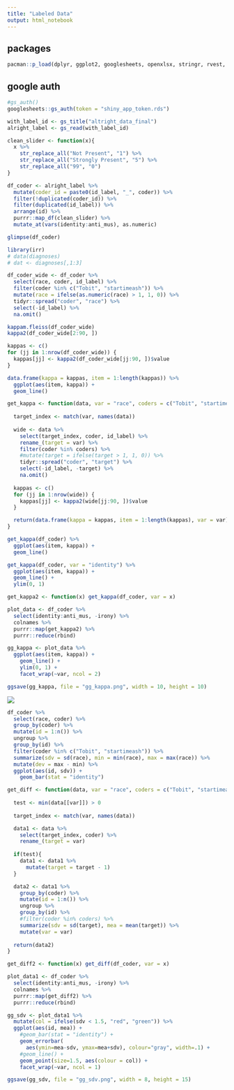 ```yaml
---
title: "Labeled Data"
output: html_notebook
---
```


## packages

```r
pacman::p_load(dplyr, ggplot2, googlesheets, openxlsx, stringr, rvest, dplyr, ggplot2)
```


## google auth

```r
#gs_auth()
googlesheets::gs_auth(token = "shiny_app_token.rds")
```



```r
with_label_id <- gs_title("altright_data_final")
alright_label <- gs_read(with_label_id)
```


```r
clean_slider <- function(x){
  x %>%
    str_replace_all("Not Present", "1") %>%
    str_replace_all("Strongly Present", "5") %>%
    str_replace_all("99", "0")
}

df_coder <- alright_label %>%
  mutate(coder_id = paste0(id_label, "_", coder)) %>%
  filter(!duplicated(coder_id)) %>%
  filter(duplicated(id_label)) %>%
  arrange(id) %>%
  purrr::map_df(clean_slider) %>%
  mutate_at(vars(identity:anti_mus), as.numeric)

glimpse(df_coder)
```

```r
library(irr)
# data(diagnoses)
# dat <- diagnoses[,1:3]

df_coder_wide <- df_coder %>%
  select(race, coder, id_label) %>%
  filter(coder %in% c("Tobit", "startimeash")) %>%
  mutate(race = ifelse(as.numeric(race) > 1, 1, 0)) %>%
  tidyr::spread("coder", "race") %>%
  select(-id_label) %>%
  na.omit()

kappam.fleiss(df_coder_wide)
kappa2(df_coder_wide[2:90, ])
```


```r
kappas <- c()
for (jj in 1:nrow(df_coder_wide)) {
  kappas[jj] <- kappa2(df_coder_wide[jj:90, ])$value
}

data.frame(kappa = kappas, item = 1:length(kappas)) %>%
  ggplot(aes(item, kappa)) +
  geom_line()
```




```r
get_kappa <- function(data, var = "race", coders = c("Tobit", "startimeash")){
  
  target_index <- match(var, names(data))
  
  wide <- data %>%
    select(target_index, coder, id_label) %>%
    rename_(target = var) %>%
    filter(coder %in% coders) %>%
    #mutate(target = ifelse(target > 1, 1, 0)) %>%
    tidyr::spread("coder", "target") %>%
    select(-id_label, -target) %>%
    na.omit()
  
  kappas <- c()
  for (jj in 1:nrow(wide)) {
    kappas[jj] <- kappa2(wide[jj:90, ])$value
  }

  return(data.frame(kappa = kappas, item = 1:length(kappas), var = var))
}
```


```r
get_kappa(df_coder) %>%
  ggplot(aes(item, kappa)) +
  geom_line()
```



```r
get_kappa(df_coder, var = "identity") %>%
  ggplot(aes(item, kappa)) +
  geom_line() +
  ylim(0, 1)
```


```r
get_kappa2 <- function(x) get_kappa(df_coder, var = x)

plot_data <- df_coder %>%
  select(identity:anti_mus, -irony) %>%
  colnames %>%
  purrr::map(get_kappa2) %>%
  purrr::reduce(rbind) 

gg_kappa <- plot_data %>%
  ggplot(aes(item, kappa)) +
    geom_line() +
    ylim(0, 1) + 
    facet_wrap(~var, ncol = 2)

ggsave(gg_kappa, file = "gg_kappa.png", width = 10, height = 10)
```


![](gg_kappa.png)


```r
df_coder %>%
  select(race, coder) %>%
  group_by(coder) %>%
  mutate(id = 1:n()) %>%
  ungroup %>%
  group_by(id) %>%
  filter(coder %in% c("Tobit", "startimeash")) %>%
  summarize(sdv = sd(race), min = min(race), max = max(race)) %>%
  mutate(dev = max - min) %>%
  ggplot(aes(id, sdv)) +
    geom_bar(stat = "identity")
```



```r
get_diff <- function(data, var = "race", coders = c("Tobit", "startimeash")){
  
  test <- min(data[[var]]) > 0
  
  target_index <- match(var, names(data))

  data1 <- data %>%
    select(target_index, coder) %>%
    rename_(target = var)
    
  if(test){
    data1 <- data1 %>%
      mutate(target = target - 1)
  }

  data2 <- data1 %>%
    group_by(coder) %>%
    mutate(id = 1:n()) %>%
    ungroup %>%
    group_by(id) %>%
    #filter(coder %in% coders) %>%
    summarize(sdv = sd(target), mea = mean(target)) %>%
    mutate(var = var)
  
  return(data2)
}

get_diff2 <- function(x) get_diff(df_coder, var = x)

plot_data1 <- df_coder %>%
  select(identity:anti_mus, -irony) %>%
  colnames %>%
  purrr::map(get_diff2) %>%
  purrr::reduce(rbind) 

gg_sdv <- plot_data1 %>%
  mutate(col = ifelse(sdv < 1.5, "red", "green")) %>%
  ggplot(aes(id, mea)) +
    #geom_bar(stat = "identity") +
    geom_errorbar(
      aes(ymin=mea-sdv, ymax=mea+sdv), colour="gray", width=.1) +
    #geom_line() +
    geom_point(size=1.5, aes(colour = col)) + 
    facet_wrap(~var, ncol = 1)

ggsave(gg_sdv, file = "gg_sdv.png", width = 8, height = 15)
```





